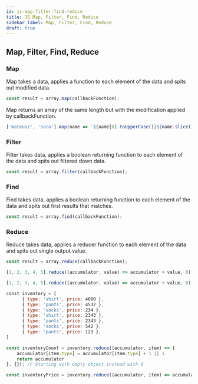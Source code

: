 ```yaml
---
id: js-map-filter-find-reduce
title: JS Map, Filter, Find, Reduce
sidebar_label: Map, Filter, Find, Reduce
draft: true
---
```



<LeadText content='For, While and forEach meet Filter, Map, Find and Reduce' />

## Map, Filter, Find, Reduce

### Map

Map takes a data, applies a function to each element of the data and spits out modified data.

```js
const result = array.map(callbackFunction);
```

Map returns an array of the same length but with the modification applied by callbackFunction.

```js title="Example - toProperCase"
['mateusz', 'sara'].map(name => `${name[0].toUpperCase()}${name.slice(1)}`);
```

### Filter

Filter takes data, applies a boolean returning function to each element of the data and spits out filtered down data.
```js
const result = array.filter(callbackFunction);
```

### Find

Find takes data, applies a boolean returning function to each element of the data and spits out first results that matches.

```js
const result = array.find(callbackFunction);
```

### Reduce

Reduce takes data, applies a reducer function to each element of the data and spits out single output value.

```js
const result = array.reduce(callbackFunction);
```

```js title="Example - Sum"
[1, 2, 3, 4, 5].reduce((accumulator, value) => accumulator + value, 0); // Returns 15; 0 is second optional argument that sets the starting point for accumulating and is useful to safeguard against empty arrays
```

```js title="Example - Avg"
[1, 2, 3, 4, 5].reduce((accumulator, value) => accumulator + value, 0) / [1, 2, 3, 4, 5].length;
```

```js title="Example - objects array reducer"
const inventory = [
      { type: 'shirt', price: 4000 },
      { type: 'pants', price: 4532 },
      { type: 'socks', price: 234 },
      { type: 'shirt', price: 2343 },
      { type: 'pants', price: 2343 },
      { type: 'socks', price: 542 },
      { type: 'pants', price: 123 },
]

const inventoryCount = inventory.reduce((accumulator, item) => {
    accumulator[item.type] = accumulator[item.type] + 1 || 1
    return accumulator
}, {}); // Starting with empty object instead with 0

const inventoryPrice = inventory.reduce((accumulator, item) => accumulator + item.price, 0);
```


